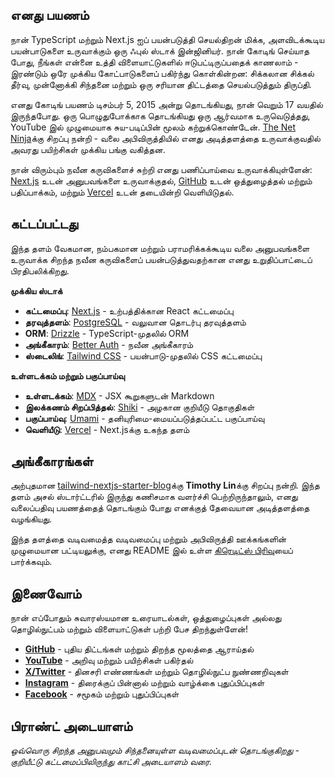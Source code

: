 ## எனது பயணம்

நான் TypeScript மற்றும் Next.js ஐப் பயன்படுத்தி செயல்திறன் மிக்க, அளவிடக்கூடிய பயன்பாடுகளை உருவாக்கும் ஒரு ஃபுல் ஸ்டாக் இன்ஜினியர். நான் கோடிங் செய்யாத போது, நீங்கள் என்னை உத்தி விளையாட்டுகளில் ஈடுபட்டிருப்பதைக் காணலாம் - இரண்டும் ஒரே முக்கிய கோட்பாடுகளைப் பகிர்ந்து கொள்கின்றன: சிக்கலான சிக்கல் தீர்வு, முன்னோக்கி சிந்தனை மற்றும் ஒரு சரியான திட்டத்தை செயல்படுத்தும் திருப்தி.

எனது கோடிங் பயணம் டிசம்பர் 5, 2015 அன்று தொடங்கியது, நான் வெறும் 17 வயதில் இருந்தபோது. ஒரு பொழுதுபோக்காக தொடங்கியது ஒரு ஆர்வமாக உருவெடுத்தது, YouTube இல் முழுமையாக சுய-படிப்பின் மூலம் கற்றுக்கொண்டேன். [The Net Ninja](https://www.youtube.com/@NetNinja)க்கு சிறப்பு நன்றி - வலை அபிவிருத்தியில் எனது அடித்தளத்தை உருவாக்குவதில் அவரது பயிற்சிகள் முக்கிய பங்கு வகித்தன.

நான் விரும்பும் நவீன கருவிகளைச் சுற்றி எனது பணிப்பாய்வை உருவாக்கியுள்ளேன்: [Next.js](https://nextjs.org/) உடன் அனுபவங்களை உருவாக்குதல், [GitHub](https://github.com) உடன் ஒத்துழைத்தல் மற்றும் பதிப்பாக்கம், மற்றும் [Vercel](https://vercel.com) உடன் தடையின்றி வெளியிடுதல்.

## கட்டப்பட்டது

இந்த தளம் வேகமான, நம்பகமான மற்றும் பராமரிக்கக்கூடிய வலை அனுபவங்களை உருவாக்க சிறந்த நவீன கருவிகளைப் பயன்படுத்துவதற்கான எனது உறுதிப்பாட்டைப் பிரதிபலிக்கிறது.

**முக்கிய ஸ்டாக்**
- **கட்டமைப்பு**: [Next.js](https://nextjs.org/) - உற்பத்திக்கான React கட்டமைப்பு
- **தரவுத்தளம்**: [PostgreSQL](https://www.postgresql.org/) - வலுவான தொடர்பு தரவுத்தளம்
- **ORM**: [Drizzle](https://orm.drizzle.team/) - TypeScript-முதலில் ORM
- **அங்கீகாரம்**: [Better Auth](https://www.better-auth.com/) - நவீன அங்கீகாரம்
- **ஸ்டைலிங்**: [Tailwind CSS](https://tailwindcss.com) - பயன்பாடு-முதலில் CSS கட்டமைப்பு

**உள்ளடக்கம் மற்றும் பகுப்பாய்வு**
- **உள்ளடக்கம்**: [MDX](https://mdxjs.com/) - JSX கூறுகளுடன் Markdown
- **இலக்கணம் சிறப்பித்தல்**: [Shiki](https://github.com/shikijs/shiki) - அழகான குறியீடு தொகுதிகள்
- **பகுப்பாய்வு**: [Umami](https://github.com/umami-software/umami) - தனியுரிமை-மையப்படுத்தப்பட்ட பகுப்பாய்வு
- **வெளியீடு**: [Vercel](https://vercel.com) - Next.jsக்கு உகந்த தளம்

## அங்கீகாரங்கள்

அற்புதமான [tailwind-nextjs-starter-blog](https://github.com/timlrx/tailwind-nextjs-starter-blog)க்கு **Timothy Lin**க்கு சிறப்பு நன்றி. இந்த தளம் அசல் ஸ்டார்ட்டரில் இருந்து கணிசமாக வளர்ச்சி பெற்றிருந்தாலும், எனது வலைப்பதிவு பயணத்தைத் தொடங்கும் போது எனக்குத் தேவையான அடித்தளத்தை வழங்கியது.

இந்த தளத்தை வடிவமைத்த வடிவமைப்பு மற்றும் அபிவிருத்தி ஊக்கங்களின் முழுமையான பட்டியலுக்கு, எனது README இல் உள்ள [கிரெடிட்ஸ் பிரிவு](https://github.com/nelsonlaidev/nelsonlai.dev?tab=readme-ov-file#credits)யைப் பார்க்கவும்.

## இணைவோம்

நான் எப்போதும் சுவாரஸ்யமான உரையாடல்கள், ஒத்துழைப்புகள் அல்லது தொழில்நுட்பம் மற்றும் விளையாட்டுகள் பற்றி பேச திறந்துள்ளேன்!

- [**GitHub**](https://github.com/nelsonlaidev) - புதிய திட்டங்கள் மற்றும் திறந்த மூலத்தை ஆராய்தல்
- [**YouTube**](https://www.youtube.com/@nelsonlaidev) - அறிவு மற்றும் பயிற்சிகள் பகிர்தல்
- [**X/Twitter**](https://x.com/nelsonlaidev) - தினசரி எண்ணங்கள் மற்றும் தொழில்நுட்ப நுண்ணறிவுகள்
- [**Instagram**](https://www.instagram.com/nelsonlaidev) - திரைக்குப் பின்னால் மற்றும் வாழ்க்கை புதுப்பிப்புகள்
- [**Facebook**](https://www.facebook.com/nelsonlaidev) - சமூகம் மற்றும் புதுப்பிப்புகள்

## பிராண்ட் அடையாளம்

<Logo />

*ஒவ்வொரு சிறந்த அனுபவமும் சிந்தனையுள்ள வடிவமைப்புடன் தொடங்குகிறது - குறியீட்டு கட்டமைப்பிலிருந்து காட்சி அடையாளம் வரை.*